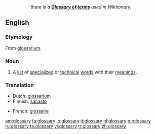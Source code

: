 ::''there is a '''[[Wiktionary:Glossary|Glossary of terms]]''' used in Wiktionary.''
==English==
{{wikipedia}}
===Etymology===
From {{L.}} [[glossarium]].
===Noun===
{{en-noun|glossaries}}
# A [[list]] of [[specialized]] or [[technical]] [[word]]s with their [[meaning]]s.

===Translation===
{{top}}
*Dutch: [[glossarium]] {{n}}
*Finnish: [[sanasto]]
{{mid}}
*French: [[glossaire]]
{{bottom}}

[[am:glossary]]
[[fa:glossary]]
[[io:glossary]]
[[it:glossary]]
[[nl:glossary]]
[[pt:glossary]]
[[ru:glossary]]
[[ta:glossary]]
[[vi:glossary]]
[[tr:glossary]]
[[zh:glossary]]